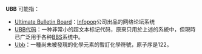 '''UBB''' 可能指：
*[[Ultimate_Bulletin_Board|Ultimate Bulletin Board]]：[[Infopop|Infopop]]公司出品的网络论坛系统
*[[UBB代码|UBB代码]]：一种非常小的超文本标记代码，原來只用於上述的系統中，但現時已广泛用于各种[[BBS|BBS]]系统中。
*[[Ubb|Ubb]]：一種尚未被發現的化學元素的暫訂化學符號，原子序是122。

{{disambig|cat=三字拉丁字母縮寫消歧義}}